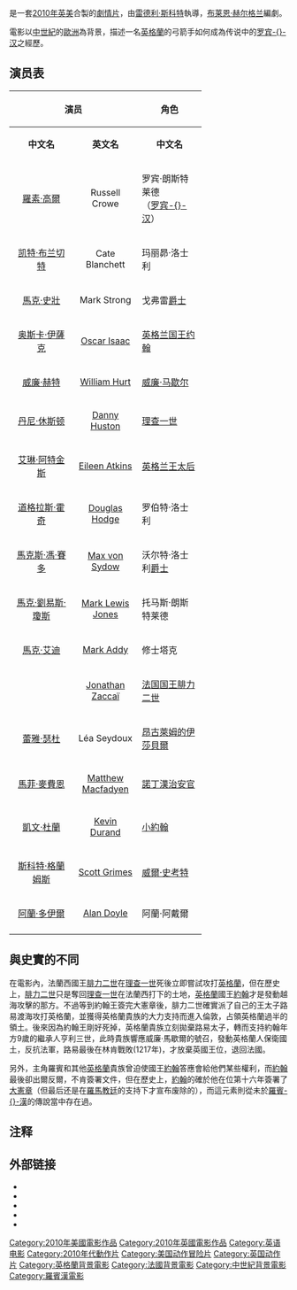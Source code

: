 {{Link style|time=2015-12-13T14:57:44+00:00}}
{{noteTA
|T=zh-hans:罗宾汉 (2010年电影); zh-tw:羅賓漢 (2010年電影); zh-hk:俠盜．驕雄;
|G1=Show
|1=zh-hans:罗宾汉; zh-tw:羅賓漢; zh-hk:俠盜．驕雄;
|2=zh-hans:托马斯; zh-tw:湯瑪斯; zh-hk:湯馬士;
|3=zh-hans:玛丽昴; zh-tw:瑪麗安; zh-hk:瑪麗安;
|4=zh-hans:沃尔特; zh-tw:華爾特; zh-hk:瓦爾特;
}}
{{Infobox Film
| name               = 罗宾汉
| original_name      = ''{{lang|en|Robin Hood}}''
| image              = 电影罗宾汉 2010.jpg
| caption            = 意大利版海报
| director           = [[雷德利·斯科特|雷德利·斯科特]]
| producer           = [[:en:Brian_Grazer|Brian Grazer]] <br />列尼·史葛<br />[[羅素·高爾|羅素·高爾]]
| writer             = 劇本：[[布莱恩·赫尔格兰|布莱恩·赫尔格兰]]<small>（[[:en:Brian_Helgeland|Brian Helgeland]]）</small><br />故事：布莱恩·赫尔格兰<br />　　　Ethan Reiff<br />　　　Cyrus Voris
| narrator           = 
| starring           = [[羅素·高爾|羅素·高爾]]<br />[[凯特·布兰切特|凯特·布兰切特]]<br />[[馬菲·麥費恩|馬菲·麥費恩]]<small>（[[:en:Matthew_Macfadyen|Matthew Macfadyen]]）</small><br />[[馬克·史壯|馬克·史壯]]<br />[[奥斯卡·伊撒克|奥斯卡·伊撒克]]<br />[[凱文·杜蘭|凱文·杜蘭]]<br />[[Mark_Addy|Mark Addy]]<br />[[威廉·赫特|威廉·赫特]]<br />[[Danny_Huston|Danny Huston]]<br />[[Max_von_Sydow|Max von Sydow]]
| music              = [[Marc_Streitenfeld|Marc Streitenfeld]]
| editing        = [[Pietro_Scalia|Pietro Scalia]]
| studio         = [[Imagine_Entertainment|Imagine Entertainment]] <br />[[Relativity_Media|Relativity Media]] <br />[[Scott_Free_Productions|Scott Free Productions]]
| distributor    = [[環球影業|環球影業]]
| released       = {{flagicon|FRA}}[[第63届戛纳电影节|第63届]][[戛纳电影节|戛纳电影节]]<br />{{flagicon|GBR}} {{Start date|2010|5|12}}<br />{{flagicon|USA}}{{Start date|2010|5|14}}<br />{{flagicon|CHN}}{{Start date|2010|6|11}}
| runtime        = 140分鐘
| country        = [[美國電影|美國]]<br />[[英國電影|英國]]
| language       = [[英语|英语]]
| budget         = $2億美元<ref name="mojo">{{cite web | url=http://www.boxofficemojo.com/movies/?id=nottingham.htm | title=Robin Hood (2010) | publisher=''[[Box_Office_Mojo|Box Office Mojo]]'' | accessdate=2010-05-30 | archive-date=2018-04-13 | archive-url=https://web.archive.org/web/20180413012745/http://www.boxofficemojo.com/movies/?id=nottingham.htm | dead-url=no }}</ref>
| gross          = $321,669,730<ref name="mojo" />
| cn_name        = 罗宾汉
| hk_name        = 俠盜．驕雄
| tw_name        = 羅賓漢
}}
{{作品名稱|name=''Robin Hood''|hk=俠盜．驕雄|tw=羅賓漢|equiv-cn=tw}}是一套[[2010年电影|2010年]][[英國電影|英]][[美國電影|美]]合製的[[劇情片|劇情片]]，由[[雷德利·斯科特|雷德利·斯科特]]執導，[[布莱恩·赫尔格兰|布莱恩·赫尔格兰]]編劇。

電影以[[中世紀|中世紀]]的[[歐洲|歐洲]]為背景，描述一名[[英格蘭|英格蘭]]的弓箭手如何成為传说中的[[罗宾汉|罗宾-{}-汉]]之經歷。

== 演员表 ==
{| class="wikitable" border="1"
|-
! colspan=2 align="center"| '''演员'''
! colspan=2 align="center"| '''角色'''
! rowspan=2 | '''简介'''
|-
! align="center"| '''中文名'''
! align="center"| '''英文名'''
! align="center"| '''中文名'''
! align="center"| '''英文名'''
|-
| style="width:100px"| [[羅素·高爾|羅素·高爾]]
| style="width:100px"| Russell Crowe
| style="width:100px"| 罗宾·朗斯特莱德<br />（[[罗宾汉|罗宾-{}-汉]]）
| Robin Longstride<br />（[[:en:Robin_Hood|Robin Hood]]）
| 箭术高超的弓箭手，后成为侠盗罗-{}-宾汉。
|-
| [[凯特·布兰切特|凯特·布兰切特]]
| Cate Blanchett
| 玛丽昴·洛士利
| [[:en:Maid_Marian|Lady Marian Loxley]]
| 罗伯特·洛士利的妻子，结婚一周后，丈夫参加[[十字军东征|十字军东征]]。十年间，玛丽昂与失明的公公共同生活，等待丈夫的归来。
|-
| [[馬克·史壯|馬克·史壯]]
| Mark Strong
| 戈弗雷[[爵士|爵士]]
| [[:en:Sir_Godfrey|Sir Godfrey]]
| 电影虚构的人物，英格兰人，国王约翰的亲信，却与法国国王勾结，预谋刺杀[[理查一世|理查一世]]不成，后又接应法王侵略英格兰。
|-
| [[奥斯卡·伊薩克|奥斯卡·伊薩克]]
| [[:en:Oscar_Isaac|Oscar Isaac]]
| [[约翰_(英格兰国王)|英格兰国王约翰]]
| [[:en:John_of_England|King John of England]]
| [[理查一世|理查一世]]的弟弟，在他死后成为[[英格兰国王|英格兰国王]]。
|-
| [[威廉·赫特|威廉·赫特]]
| [[:en:William_Hurt|William Hurt]]
| [[威廉·马歇尔|威廉·马歇尔]]
| [[:en:William_Marshal,_1st_Earl_of_Pembroke|William Marshal]]
| 英格兰大臣
|-
| [[丹尼·休斯顿|丹尼·休斯顿]]
| [[:en:Danny_Huston|Danny Huston]]
| [[理查一世|理查一世]]
| [[:en:Richard_I_of_England|Richard the Lionheart]]
| [[英格兰国王|英格兰国王]]，最终战死沙场。
|-
| [[艾琳·阿特金斯|艾琳·阿特金斯]]
| [[:en:Eileen_Atkins|Eileen Atkins]]
| [[阿基坦的埃莉诺|英格兰王太后]]
|  [[:en:Eleanor_of_Aquitaine|Eleanor of Aquitaine]]
| 王太后，国王理查和约翰的母亲。
|-
| [[道格拉斯·霍奇|道格拉斯·霍奇]]
| [[:en:Douglas_Hodge|Douglas Hodge]]
| 罗伯特·洛士利
| Robert Loxley
| 追随理查一世的[[骑士|骑士]]，被人暗算，死在法国。
|-
| [[馬克斯·馮·賽多|馬克斯·馮·賽多]] 
| [[:en:Max_von_Sydow|Max von Sydow]]
| 沃尔特·洛士利[[爵士|爵士]]
| Sir Walter Loxley
| 罗伯特·洛士利父亲，诺丁汉的大地主。
|-
| [[馬克·劉易斯·瓊斯|馬克·劉易斯·瓊斯]]
| [[:en:Mark_Lewis_Jones|Mark Lewis Jones]]
| 托马斯·朗斯特莱德
| Thomas Longstride
| 罗宾·朗斯特莱德的父亲，一个石匠、演说家，被处死。
|-
| [[馬克·艾迪|馬克·艾迪]]
| [[:en:Mark_Addy|Mark Addy]]
| 修士塔克
| [[:en:Friar_Tuck|Friar Tuck]]
| 诺丁汉的[[修士|修士]]，后来成为罗宾的伙伴
|-
| 
| [[:en:Jonathan_Zaccaï|Jonathan Zaccaï]]
| [[腓力二世_(法兰西)|法国国王腓力二世]]
| [[:en:Philip_II_of_France|King Philippe II]]
| 法国国王，英格兰的敌人，计划入侵英格兰。
|-
| [[蕾雅·瑟杜|蕾雅·瑟杜]]
| Léa Seydoux
| [[昂古萊姆的伊莎貝爾|昂古萊姆的伊莎貝爾]]
| [[:en:Isabella_of_Angoulême|Isabella of Angoulême]]
| 法国国王的侄女，约翰的情人，后成为他的第二任妻子，[[英格兰王后|英格兰的王后]]。
|-
| [[馬菲·麥費恩|馬菲·麥費恩]]
| [[:en:Matthew_Macfadyen|Matthew Macfadyen]]
| [[諾丁漢治安官|諾丁漢治安官]]
| [[:en:Sheriff_of_Nottingham|the Sheriff of Nottingham]]
| [[诺丁汉郡|诺丁汉郡]]的[[治安官|治安官]]，垂涎玛丽昂。
|-
| [[凱文·杜蘭|凱文·杜蘭]]
| [[:en:Kevin_Durand|Kevin Durand]]
| [[小約翰|小約翰]]
| [[:en:Little_John|Little John]]
| 罗宾的伙伴
|-
| [[斯科特·格蘭姆斯|斯科特·格蘭姆斯]]
| [[:en:Scott_Grimes|Scott Grimes]]
| [[威爾·史考特|威爾·史考特]] 
| [[:en:Will_Scarlet|Will Scarlet]] 
| [[威尔士|威尔士]]人
|-
| [[阿蘭·多伊爾|阿蘭·多伊爾]]
| [[:en:Alan_Doyle|Alan Doyle]]
| 阿蘭·阿戴爾
| [[:en:Alan-a-Dale|Allan A'Dayle]]
| 
|-
|}

== 與史實的不同 ==
在電影內，法蘭西國王[[腓力二世_(法兰西)|腓力二世]]在[[理查一世|理查一世]]死後立即嘗試攻打[[英格蘭|英格蘭]]，但在歷史上，[[腓力二世_(法兰西)|腓力二世]]只是奪回[[理查一世|理查一世]]在法蘭西打下的土地，[[英格蘭|英格蘭]]國王[[约翰_(英格兰国王)|約翰]]才是發動越海攻擊的那方。不過等到約翰王簽完大憲章後，腓力二世確實派了自己的王太子路易渡海攻打英格蘭，並獲得英格蘭貴族的大力支持而進入倫敦，占領英格蘭過半的領土。後來因為約翰王剛好死掉，英格蘭貴族立刻拋棄路易太子，轉而支持約翰年方9歲的繼承人亨利三世，此時貴族響應威廉·馬歇爾的號召，發動英格蘭人保衛國土，反抗法軍，路易最後在林肯戰敗(1217年)，才放棄英國王位，退回法國。

另外，主角羅賓和其他[[英格蘭|英格蘭]]貴族曾迫使國王[[约翰_(英格兰国王)|約翰]]答應會給他們某些權利，而[[约翰_(英格兰国王)|約翰]]最後卻出爾反爾，不肯簽署文件，但在歷史上，[[约翰_(英格兰国王)|約翰]]的確於他在位第十六年簽署了[[大憲章|大憲章]]（但最后还是在[[羅馬教廷|羅馬教廷]]的支持下才宣布废除的），而這元素則從未於[[羅賓漢|羅賓-{}-漢]]的傳說當中存在過。

== 注释 ==
<references/>

== 外部链接 ==
* {{Official website|http://www.robinhoodthemovie.com/}}
* {{IMDb title|0955308|羅賓漢}}
* {{mojo title|nottingham|羅賓漢}}
* {{rotten-tomatoes|robin_hood_2010|羅賓漢}}
* {{metacritic film|robinhood2010|羅賓漢}}

{{雷利·史考特作品}}
{{Brian Grazer}}
{{DEFAULTSORT:Robin Hood}}
[[Category:2010年美國電影作品|Category:2010年美國電影作品]]
[[Category:2010年英國電影作品|Category:2010年英國電影作品]]
[[Category:英语电影|Category:英语电影]]
[[Category:2010年代動作片|Category:2010年代動作片]]
[[Category:美国动作冒险片|Category:美国动作冒险片]]
[[Category:英国动作片|Category:英国动作片]]
[[Category:英格蘭背景電影|Category:英格蘭背景電影]]
[[Category:法國背景電影|Category:法國背景電影]]
[[Category:中世紀背景電影|Category:中世紀背景電影]]
[[Category:羅賓漢電影|Category:羅賓漢電影]]